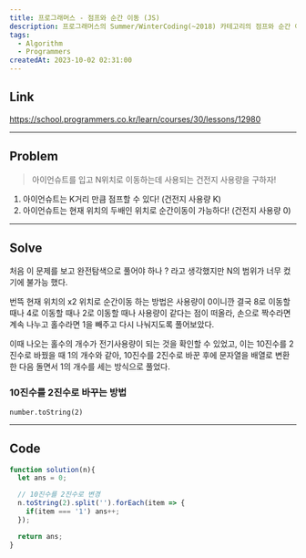 ```yaml
---
title: 프로그래머스 - 점프와 순간 이동 (JS)
description: 프로그래머스의 Summer/WinterCoding(~2018) 카테고리의 점프와 순간 이동(LV2) 문제입니다.
tags:
  - Algorithm
  - Programmers
createdAt: 2023-10-02 02:31:00
---
```


## Link
https://school.programmers.co.kr/learn/courses/30/lessons/12980

<hr/>

## Problem

> 아이언슈트를 입고 N위치로 이동하는데 사용되는 건전지 사용량을 구하자!

1. 아이언슈트는 K거리 만큼 점프할 수 있다! (건전지 사용량 K)
2. 아이언슈트는 현재 위치의 두배인 위치로 순간이동이 가능하다! (건전지 사용량 0)

<hr/>

## Solve

처음 이 문제를 보고 완전탐색으로 풀어야 하나 ? 라고 생각했지만 N의 범위가 너무 컸기에 불가능 했다.

번뜩 현재 위치의 x2 위치로 순간이동 하는 방법은 사용량이 0이니깐 결국 8로 이동할 때나 4로 이동할 때나 2로 이동할 때나 사용량이 같다는 점이 떠올라, 손으로 짝수라면 계속 나누고 홀수라면 1을 빼주고 다시 나눠지도록 풀어보았다.

이때 나오는 홀수의 개수가 전기사용량이 되는 것을 확인할 수 있었고, 이는 10진수를 2진수로 바꿨을 때 1의 개수와 같아, 10진수를 2진수로 바꾼 후에 문자열을 배열로 변환한 다음 돌면서 1의 개수를 세는 방식으로 풀었다.


### 10진수를 2진수로 바꾸는 방법
`number.toString(2)`

<hr/>

## Code

```javascript
function solution(n){
  let ans = 0;

  // 10진수를 2진수로 변경
  n.toString(2).split('').forEach(item => {
    if(item === '1') ans++;
  });

  return ans;
}
```

